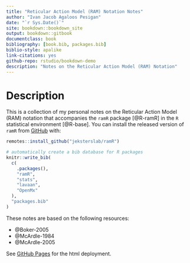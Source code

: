 ```yaml
---
title: "Reticular Action Model (RAM) Notation Notes"
author: "Ivan Jacob Agaloos Pesigan"
date: "`r Sys.Date()`"
site: bookdown::bookdown_site
output: bookdown::gitbook
documentclass: book
bibliography: [book.bib, packages.bib]
biblio-style: apalike
link-citations: yes
github-repo: rstudio/bookdown-demo
description: "Notes on the Reticular Action Model (RAM) Notation"
---
```


# Description

This is a collection of my personal notes
on the Reticular Action Model (RAM) notation
that accompanies the `ramR` package [@R-ramR]
in the `R` statistical environment [@R-base].
You can install the released version of `ramR`
from [GitHub](https://github.com/jeksterslab/ramR) with:

```r
remotes::install_github("jeksterslab/ramR")
```

```r
# automatically create a bib database for R packages
knitr::write_bib(
  c(
    .packages(),
    "ramR",
    "stats",
    "lavaan",
    "OpenMx"
  ),
  "packages.bib"
)
```

These notes are based on the following resources:

- @Boker-2005
- @McArdle-1984
- @McArdle-2005

See [GitHub Pages](https://jeksterslab.github.io/ramR_notes/index.html)
for the html deployment.

